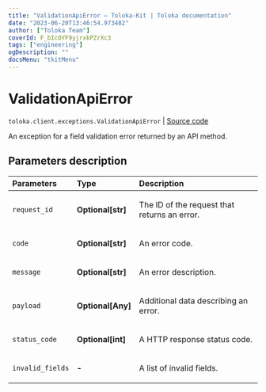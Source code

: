 ```yaml
---
title: "ValidationApiError — Toloka-Kit | Toloka documentation"
date: "2023-06-20T13:46:54.973482"
author: ["Toloka Team"]
coverId: F_bIcOYF9yjrxkPZrXc3
tags: ["engineering"]
ogDescription: ""
docsMenu: "tkitMenu"
---
```


# ValidationApiError

`toloka.client.exceptions.ValidationApiError` | [Source code](https://github.com/Toloka/toloka-kit/blob/v1.2.0/src/client/exceptions.py#L92)

An exception for a field validation error returned by an API method.

## Parameters description

| Parameters | Type | Description |
| :----------| :----| :-----------|
`request_id`|**Optional\[str\]**|<p>The ID of the request that returns an error.</p>
`code`|**Optional\[str\]**|<p>An error code.</p>
`message`|**Optional\[str\]**|<p>An error description.</p>
`payload`|**Optional\[Any\]**|<p>Additional data describing an error.</p>
`status_code`|**Optional\[int\]**|<p>A HTTP response status code.</p>
`invalid_fields`|**-**|<p>A list of invalid fields.</p>